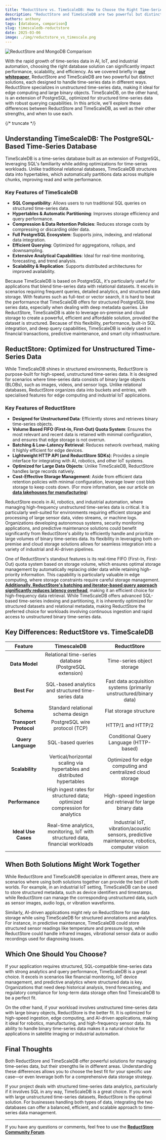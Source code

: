 ```yaml
---
title: "ReductStore vs. TimeScaleDB: How to Choose the Right Time-Series Database"
description: "ReductStore and TimeScaleDB are two powerful but distinct solutions, each designed to handle time-series data in different ways. In this article, we'll explore these differences between ReductStore and TimeScaleDB, as well as their other strengths, and when to use each."
authors: anthony
tags: [database, comparison]
slug: timescaledb-reductstore
date: 2025-03-06
image: ./img/reductstore_vs_timescale.png
---
```


![ReductStore and MongoDB Comparison](./img/reductstore_vs_timescale.png)

With the rapid growth of time-series data in AI, IoT, and industrial automation, choosing the right database solution can significantly impact performance, scalability, and efficiency. As we covered briefly in [**our whitepaper**](/whitepaper), ReductStore and TimeScaleDB are two powerful but distinct solutions, each designed to handle time-series data in different ways. ReductStore specializes in unstructured time-series data, making it ideal for edge computing and large binary objects. TimeScaleDB, on the other hand, is an extension of PostgreSQL, optimized for structured time-series data with robust querying capabilities. In this article, we'll explore these differences between ReductStore and TimeScaleDB, as well as their other strengths, and when to use each.

{/* truncate */}

## Understanding TimeScaleDB: The PostgreSQL-Based Time-Series Database

TimeScaleDB is a time-series database built as an extension of PostgreSQL, leveraging SQL's familiarity while adding optimizations for time-series workloads. Unlike traditional relational databases, TimeScaleDB structures data into hypertables, which automatically partitions data across multiple chunks, improving read and write performance.

### Key Features of TimeScaleDB

- **SQL Compatibility**: Allows users to run traditional SQL queries on structured time-series data.
- **Hypertables & Automatic Partitioning**: Improves storage efficiency and query performance.
- **Compression & Data Retention Policies**: Reduces storage costs by compressing or discarding older data.
- **Full PostgreSQL Ecosystem**: Supports joins, indexing, and relational data integration.
- **Efficient Querying**: Optimized for aggregations, rollups, and downsampling.
- **Extensive Analytical Capabilities**: Ideal for real-time monitoring, forecasting, and trend analysis.
- **Scalability & Replication**: Supports distributed architectures for improved availability.

Because TimeScaleDB is based on PostgreSQL, it's particularly useful for applications that blend time-series data with relational datasets. It excels in scenarios requiring frequent queries, detailed analytics, and structured data storage. With features such as full-text or vector search, it is hard to beat the performance that TimeScaleDB offers for structured PostgreSQL time series data, especially when dealing with deep metadata queries. Like ReductStore, TimeScaleDB is able to leverage on-premise and cloud storage to create a powerful, efficient and affordable solution, provided the dataset is structured. Because of this flexibility, performance, built-in SQL integration, and deep query capabilities, TimeScaleDB is widely used in financial transactions, predictive maintenance, and smart city infrastructure.

## ReductStore: Optimized for Unstructured Time-Series Data

While TimeScaleDB shines in structured environments, ReductStore is purpose-built for high-speed, unstructured time-series data. It is designed for scenarios where time-series data consists of binary large objects (BLOBs), such as images, videos, and sensor logs. Unlike relational databases, ReductStore organizes data into buckets and entries, with specialised features for edge computing and industrial IoT applications.

### Key Features of ReductStore

- **Designed for Unstructured Data**: Efficiently stores and retrieves binary time-series objects.
- **Volume Based FIFO (First-In, First-Out) Quota System**: Ensures the most relevant and recent data is retained with minimal configuration, and ensures that edge storage is not overrun.
- **Batching & Low-Latency Retrieval**: Reduces network overhead, making it highly efficient for edge devices.
- **Lightweight HTTP API (and ReductStore SDKs)**: Provides a simple interface for integrating with AI, robotics, and other IoT systems.
- **Optimized for Large Data Objects**: Unlike TimeScaleDB, ReductStore handles large records natively.
- **Cost-Effective Storage Management**: Aside from efficient data retention policies with minimal configuration, leverage lower cost blob storage to keep costs down. (For more information, see our article on [**data lakehouses for manufacturing**](/blog/data-lakehouse-manufacturing))

ReductStore excels in AI, robotics, and industrial automation, where managing high-frequency unstructured time-series data is critical. It is particularly well-suited for environments requiring efficient storage and processing of large sensor data, video streams, or machine logs. Organizations developing autonomous systems, security monitoring applications, and predictive maintenance solutions could benefit significantly from ReductStore's ability to efficiently handle and prioritize large volumes of binary time-series data. Its flexibility in leveraging both on-premise and cloud storage solutions allows for seamless integration into a variety of industrial and AI-driven pipelines.

One of ReductStore's standout features is its real-time FIFO (First-In, First-Out) quota system based on storage volume, which ensures optimal storage management by automatically replacing older data while retaining high-priority information. This capability is particularly valuable in edge computing, where storage constraints require careful storage management. [**Additionally, ReductStore's batching and iterator-based query approach significantly reduces latency overhead**](/blog/comparisons/iot/reductstore-vs-timescaledb), making it an efficient choice for high-frequency data retrieval. While TimeScaleDB offers advanced SQL-based time-series indexing and partitioning, it is inherently optimized for structured datasets and relational metadata, making ReductStore the preferred choice for workloads involving continuous ingestion and rapid access to unstructured binary time-series data.

## Key Differences: ReductStore vs. TimeScaleDB

|      **Feature**       |                                **TimescaleDB**                                 |                                        **ReductStore**                                        |
| :--------------------: | :----------------------------------------------------------------------------: | :-------------------------------------------------------------------------------------------: |
|     **Data Model**     |             Relational time-series database (PostgreSQL extension)             |                                  Time-series object storage                                   |
|      **Best For**      |              SQL-based analytics and structured time-series data               |              Fast data acquisition systems (primarily unstructured/binary data)               |
|       **Schema**       |                       Standard relational schema design                        |                                    Flat storage structure                                     |
| **Transport Protocol** |                         PostgreSQL wire protocol (TCP)                         |                                       HTTP/1 and HTTP/2                                       |
|   **Query Language**   |                               SQL-based queries                                |                            Conditional Query Language (HTTP-based)                            |
|    **Scalability**     |    Vertical/horizontal scaling via hypertables and distributed hypertables     |                  Optimized for edge computing and centralized cloud storage                   |
|    **Performance**     |   High ingest rates for structured data; optimized compression for analytics   |                   High-speed ingestion and retrieval for large binary data                    |
|  **Ideal Use Cases**   | Real-time analytics, monitoring, IoT with structured data, financial workloads | Industrial IoT, vibration/acoustic sensors, predictive maintenance, robotics, computer vision |

## When Both Solutions Might Work Together

While ReductStore and TimeScaleDB specialize in different areas, there are scenarios where using both solutions together can provide the best of both worlds. For example, in an industrial IoT setting, TimeScaleDB can be used to store structured metadata, such as device identifiers and timestamps, while ReductStore can manage the corresponding unstructured data, such as sensor images, audio logs, or vibration waveforms.

Similarly, AI-driven applications might rely on ReductStore for raw data storage while using TimeScaleDB for structured annotations and analytics. For instance, in predictive maintenance, TimeScaleDB could store structured sensor readings like temperature and pressure logs, while ReductStore could handle infrared images, vibrational sensor data or audio recordings used for diagnosing issues.

## Which One Should You Choose?

If your application requires structured, SQL-compatible time-series data with strong analytics and query performance, TimeScaleDB is a great choice. It excels in scenarios like financial monitoring, IoT device management, and predictive analytics where structured data is key. Organizations that need deep historical analysis, trend forecasting, and regulatory compliance for long-term data storage often find TimescaleDB to be a perfect fit.

On the other hand, if your workload involves unstructured time-series data with large binary objects, ReductStore is the better fit. It is optimized for high-speed ingestion, edge computing, and AI-driven applications, making it ideal for robotics, manufacturing, and high-frequency sensor data. Its ability to handle binary time-series data makes it a natural choice for applications in satellite imaging or industrial automation.

## Final Thoughts

Both ReductStore and TimeScaleDB offer powerful solutions for managing time-series data, but their strengths lie in different areas. Understanding these differences allows you to choose the best fit for your specific use case—or even leverage both for a comprehensive data storage strategy.

If your project deals with structured time-series data analytics, particularly if it involves SQL in any way, TimeScaleDB is a great choice. If you work with large unstructured time-series datasets, ReductStore is the optimal solution. For businesses handling both types of data, integrating the two databases can offer a balanced, efficient, and scalable approach to time-series data management.

---

If you have any questions or comments, feel free to use the [**ReductStore Community Forum**](https://community.reduct.store/signup).

